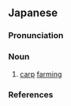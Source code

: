 ==Japanese==
{{ja-kanjitab|よう|り|yomi=o}}

===Pronunciation===
{{ja-pron|yomi=o|ようり|acc=1|acc_ref=DJR}}

===Noun===
{{ja-noun|ようり|hhira=やうり}}

# [[carp]] [[farming]]

===References===
<references/>
